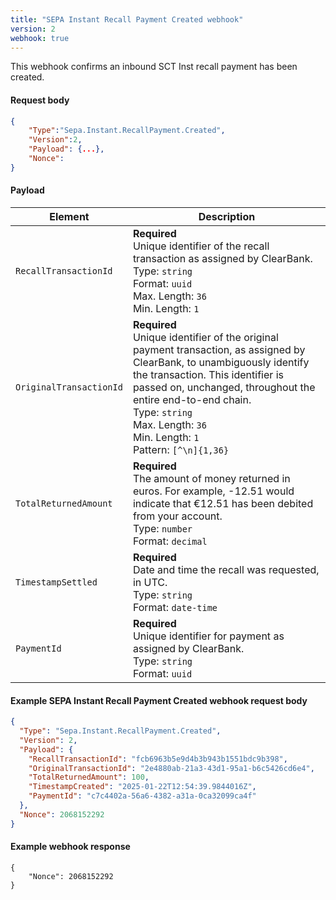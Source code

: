 ```yaml
---
title: "SEPA Instant Recall Payment Created webhook"
version: 2
webhook: true
---
```


This webhook confirms an inbound SCT Inst recall payment has been created.

#### Request body

```json
{
    "Type":"Sepa.Instant.RecallPayment.Created",
    "Version":2,
    "Payload": {...},
    "Nonce":
}
```

#### Payload
| Element                 | Description     |
|-------------------------|-----------------|
|`RecallTransactionId` |**Required**<br />Unique identifier of the recall transaction as assigned by ClearBank.<br/>Type: `string`<br/>Format: `uuid`<br/>Max. Length: `36`<br/>Min. Length: `1` |
|`OriginalTransactionId` |**Required**<br />Unique identifier of the original payment transaction, as assigned by ClearBank, to unambiguously identify the transaction. This identifier is passed on, unchanged, throughout the entire end-to-end chain.<br/>Type: `string`<br/>Max. Length: `36`<br/>Min. Length: `1`<br/>Pattern: `[^\n]{1,36}` |
|`TotalReturnedAmount` |**Required**<br />The amount of money returned in euros. For example, -12.51 would indicate that €12.51 has been debited from your account.<br/>Type: `number` <br/>Format: `decimal`|
|`TimestampSettled` |**Required**<br />Date and time the recall was requested, in UTC.<br/>Type: `string`<br/>Format: `date-time`|
|`PaymentId` |**Required**<br />Unique identifier for payment as assigned by ClearBank.<br/>Type: `string` <br/>Format: `uuid`|

#### Example SEPA Instant Recall Payment Created webhook request body

```json
{
  "Type": "Sepa.Instant.RecallPayment.Created",
  "Version": 2,
  "Payload": {
    "RecallTransactionId": "fcb6963b5e9d4b3b943b1551bdc9b398",
    "OriginalTransactionId": "2e4880ab-21a3-43d1-95a1-b6c5426cd6e4",
    "TotalReturnedAmount": 100,
    "TimestampCreated": "2025-01-22T12:54:39.9844016Z",
    "PaymentId": "c7c4402a-56a6-4382-a31a-0ca32099ca4f"
  },
  "Nonce": 2068152292
}
```

#### Example webhook response
```
{
    "Nonce": 2068152292
}
```